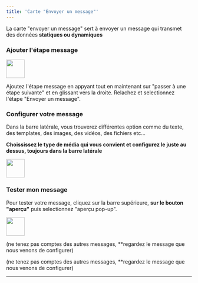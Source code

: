 ```yaml
---
title: 'Carte "Envoyer un message"'
---
```

La carte "envoyer un message" sert à envoyer un message qui transmet des données **statiques ou <Tooltip tip="C'est un type de donnée qui varie d'un utilisateur à un autre. Par exemple vous souhaitez transmettre l'ID de la discussion de votre utilisateur, vous pouvez envoyer une variable {{userid}}, qui changera à chaque utilisateur.">dynamiques</Tooltip>**

### Ajouter l'étape message

<img height="50" src="https://clickway.fr/wp-content/uploads/2024/03/Capture-decran-2024-03-09-214250.png" />

Ajoutez l'étape message en appyant tout en maintenant sur "passer à une étape suivante" et en glissant vers la droite. Relachez et selectionnez l'étape "Envoyer un message".

### Configurer votre message

Dans la barre latérale, vous trouverez différentes option comme du texte, des templates, des images, des vidéos, des fichiers etc...

**Choississez le type de média qui vous convient et configurez le juste au dessus, toujours dans la barre latérale**

<img height="50" src="https://clickway.fr/wp-content/uploads/2024/03/Capture-decran-2024-03-09-214858.png" />

### Tester mon message 

Pour tester votre message, cliquez sur la barre supérieure, **sur le bouton "aperçu"** puis selectionnez "aperçu pop-up".

<img height="50" src="https://clickway.fr/wp-content/uploads/2024/03/Capture-decran-2024-03-09-215325.png" />

(ne tenez pas comptes des autres messages, **regardez le message que nous venons de configurer)

(ne tenez pas comptes des autres messages, **regardez le message que nous venons de configurer)


---
